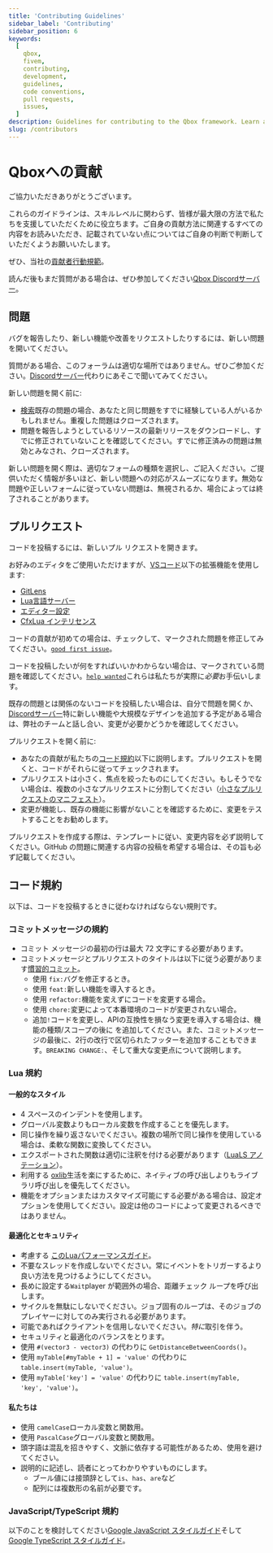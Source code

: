 ```yaml
---
title: 'Contributing Guidelines'
sidebar_label: 'Contributing'
sidebar_position: 6
keywords:
  [
    qbox,
    fivem,
    contributing,
    development,
    guidelines,
    code conventions,
    pull requests,
    issues,
  ]
description: Guidelines for contributing to the Qbox framework. Learn about our code conventions, how to submit issues and pull requests, and best practices for contributing code.
slug: /contributors
---
```


# Qboxへの貢献

ご協力いただきありがとうございます。

これらのガイドラインは、スキルレベルに関わらず、皆様が最大限の方法で私たちを支援していただくために役立ちます。ご自身の貢献方法に関連するすべての内容をお読みいただき、記載されていない点についてはご自身の判断で判断していただくようお願いいたします。

ぜひ、当社の[貢献者行動規範](https://github.com/Qbox-Project/github-docs/blob/main/repo-template/.github/CODE_OF_CONDUCT.md)。

読んだ後もまだ質問がある場合は、ぜひ参加してください[Qbox Discordサーバー][discord link]。

## 問題

バグを報告したり、新しい機能や改善をリクエストしたりするには、新しい問題を開いてください。

質問がある場合、このフォーラムは適切な場所ではありません。ぜひご参加ください。[Discordサーバー][discord link]代わりにあそこで聞いてみてください。

新しい問題を開く前に:

- [検索](https://github.com/issues?q=is%3Aissue+org%3AQbox-Project)既存の問題の場合、あなたと同じ問題をすでに経験している人がいるかもしれません。重複した問題はクローズされます。
- 問題を報告しようとしているリソースの最新リリースをダウンロードし、すでに修正されていないことを確認してください。すでに修正済みの問題は無効とみなされ、クローズされます。

新しい問題を開く際は、適切なフォームの種類を選択し、ご記入ください。ご提供いただく情報が多いほど、新しい問題への対応がスムーズになります。無効な問題や正しいフォームに従っていない問題は、無視されるか、場合によっては終了されることがあります。

## プルリクエスト

コードを投稿するには、新しいプル リクエストを開きます。

お好みのエディタをご使用いただけますが、[VSコード](https://code.visualstudio.com/)以下の拡張機能を使用します:

- [GitLens](https://marketplace.visualstudio.com/items?itemName=eamodio.gitlens)
- [Lua言語サーバー](https://marketplace.visualstudio.com/items?itemName=sumneko.lua)
- [エディター設定](https://marketplace.visualstudio.com/items?itemName=EditorConfig.EditorConfig)
- [CfxLua インテリセンス](https://marketplace.visualstudio.com/items?itemName=communityox.cfxlua-vscode-cox)

コードの貢献が初めての場合は、チェックして、マークされた問題を修正してみてください。[`good first issue`](https://github.com/issues?q=is%3Aissue+is%3Aopen+org%3AQbox-Project+label%3A%22good+first+issue%22)。

コードを投稿したいが何をすればいいかわからない場合は、マークされている問題を確認してください。[`help wanted`](https://github.com/issues?q=is%3Aissue+is%3Aopen+org%3AQbox-Project+label%3A%22help+wanted%22)これらは私たちが実際に*必要*お手伝いします。

既存の問題とは関係のないコードを投稿したい場合は、自分で問題を開くか、[Discordサーバー][discord link]特に新しい機能や大規模なデザインを追加する予定がある場合は、弊社のチームと話し合い、変更が必要かどうかを確認してください。

プルリクエストを開く前に:

- あなたの貢献が私たちの[コード規約](#code-conventions)以下に説明します。プルリクエストを開くと、コードがそれらに従ってチェックされます。
- プルリクエストは小さく、焦点を絞ったものにしてください。もしそうでない場合は、複数の小さなプルリクエストに分割してください（[小さなプルリクエストのマニフェスト](https://github.com/PlaytikaOSS/small-pull-request-manifesto)）。
- 変更が機能し、既存の機能に影響がないことを確認するために、変更をテストすることをお勧めします。

プルリクエストを作成する際は、テンプレートに従い、変更内容を必ず説明してください。GitHub の問題に関連する内容の投稿を希望する場合は、その旨も必ず記載してください。

## コード規約

以下は、コードを投稿するときに従わなければならない規則です。

### コミットメッセージの規約

- コミット メッセージの最初の行は最大 72 文字にする必要があります。
- コミットメッセージとプルリクエストのタイトルは以下に従う必要があります[慣習的コミット](https://www.conventionalcommits.org/en/v1.0.0/)。
  - 使用 `fix:`バグを修正するとき。
  - 使用 `feat:`新しい機能を導入するとき。
  - 使用 `refactor:`機能を変えずにコードを変更する場合。
  - 使用 `chore:`変更によって本番環境のコードが変更されない場合。
  - 追加`!`コードを変更し、APIの互換性を損なう変更を導入する場合は、機能の種類/スコープの後に を追加してください。また、コミットメッセージの最後に、2行の改行で区切られたフッターを追加することもできます。`BREAKING CHANGE:`、そして重大な変更点について説明します。

### Lua 規約

#### 一般的なスタイル

- 4 スペースのインデントを使用します。
- グローバル変数よりもローカル変数を作成することを優先します。
- 同じ操作を繰り返さないでください。複数の場所で同じ操作を使用している場合は、柔軟な関数に変換してください。
- エクスポートされた関数は適切に注釈を付ける必要があります（[LuaLS アノテーション](https://luals.github.io/wiki/annotations/)）。
- 利用する [oxlib](https://coxdocs.dev/ox_lib)生活を楽にするために、ネイティブの呼び出しよりもライブラリ呼び出しを優先してください。
- 機能をオプションまたはカスタマイズ可能にする必要がある場合は、設定オプションを使用してください。設定は他のコードによって変更されるべきではありません。

#### 最適化とセキュリティ

- 考慮する [このLuaパフォーマンスガイド](https://springrts.com/wiki/Lua_Performance)。
- 不要なスレッドを作成しないでください。常にイベントをトリガーするより良い方法を見つけるようにしてください。
- 長めに設定する`Wait`player が範囲外の場合、距離チェック ループを呼び出します。
- サイクルを無駄にしないでください。ジョブ固有のループは、そのジョブのプレイヤーに対してのみ実行される必要があります。
- 可能であればクライアントを信用しないでください。*特に*取引を伴う。
- セキュリティと最適化のバランスをとります。
- 使用 `#(vector3 - vector3)` の代わりに `GetDistanceBetweenCoords()`。
- 使用 `myTable[#myTable + 1] = 'value'` の代わりに `table.insert(myTable, 'value')`。
- 使用 `myTable['key'] = 'value'` の代わりに `table.insert(myTable, 'key', 'value')`。

#### 私たちは

- 使用 `camelCase`ローカル変数と関数用。
- 使用 `PascalCase`グローバル変数と関数用。
- 頭字語は混乱を招きやすく、文脈に依存する可能性があるため、使用を避けてください。
- 説明的に記述し、読者にとってわかりやすいものにします。
  - ブール値には接頭辞として`is`、`has`、`are`など
  - 配列には複数形の名前が必要です。

### JavaScript/TypeScript 規約

以下のことを検討してください[Google JavaScript スタイルガイド](https://google.github.io/styleguide/jsguide.html)そして[Google TypeScript スタイルガイド](https://google.github.io/styleguide/tsguide.html)。

[discord link]: https://discord.gg/Z6Whda5hHA

